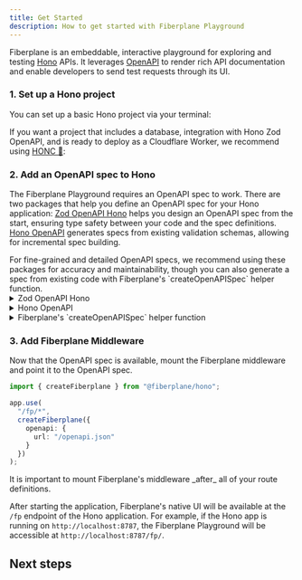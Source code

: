 ```yaml
---
title: Get Started
description: How to get started with Fiberplane Playground
---
```



Fiberplane is an embeddable, interactive playground for exploring and testing [Hono](https://hono.dev) APIs. It leverages [OpenAPI](https://www.openapis.org/what-is-openapi) to render rich API documentation and enable developers to send test requests through its UI.

### 1. Set up a Hono project

You can set up a basic Hono project via your terminal:

<PackageManagers type="create" pkg="hono@latest" args="my-app" />

If you want a project that includes a database, integration with Hono Zod OpenAPI, and is ready to deploy as a Cloudflare Worker, we recommend using [HONC 🪿](https://honc.dev/):

<PackageManagers type="create" pkg="honc-app@latest" />

### 2. Add an OpenAPI spec to Hono

The Fiberplane Playground requires an OpenAPI spec to work. There are two packages that help you define an OpenAPI spec for your Hono application:
[Zod OpenAPI Hono](https://github.com/honojs/middleware/tree/main/packages/zod-openapi) helps you design an OpenAPI spec from the start, ensuring type safety between your code and the spec definitions.
[Hono OpenAPI](https://hono.dev/examples/hono-openapi) generates specs from existing validation schemas, allowing for incremental spec building.

<Aside type="note">
  For fine-grained and detailed OpenAPI specs, we recommend using these packages
  for accuracy and maintainability, though you can also generate a spec from
  existing code with Fiberplane's `createOpenAPISpec` helper function.
</Aside>

<details>

<summary>Zod OpenAPI Hono</summary>

[Zod OpenAPI Hono](https://github.com/honojs/middleware/tree/main/packages/zod-openapi) provides input validation, type safety, and OpenAPI documentation.
It extends the Hono class, and requires that you pass a specification of your routes before defining the logic of your handlers. This makes it possible to type-check your api inputs and outputs against your api spec.

Install the package alongside Hono and Zod:

<PackageManagers type="add" pkg="hono zod @hono/zod-openapi" />

Create an app using Hono Zod

```ts
import { OpenAPIHono } from "@hono/zod-openapi";
const app = new OpenAPIHono<{
  Bindings: Bindings;
  Variables: Variables;
}>();
```

Define your input data schemas in Zod:

```ts
const UserResponseSchema = z
  .object({
    id: z.number().int().openapi({
      description: "The unique identifier for the user",
      example: 1
    }),

    name: z.string().min(1).max(255).openapi({
      description: "The user's full name",
      example: "Matthew"
    }),

    email: z.string().email().openapi({
      description: "The user's email address",
      example: "matthew@cloudflare.com"
    })
  })
  .openapi("User", {
    description: "Schema for user response including ID"
  });

const CreateUserSchema = UserResponseSchema.omit({ id: true }).openapi(
  "CreateUser",
  {
    description: "Schema for creating a new user"
  }
);
```

<Aside type="note">
  `.extend` does not propagate the openapi metadata to the new schema. Instead
  use `.merge` .
</Aside>

Define your routes in Zod and include the input and output data schemas if needed:

```ts
const createUser = createRoute({
  method: "post",
  path: "/api/user",
  request: {
    // Validate request body using Zod schemas
    body: {
     // NOTE: this is important to set to true, otherwise the route will accept empty bodies and invalid content types
      required: true,
      content: {
        "application/json": {
          schema: CreateUserSchema
        }
      }
    }
  },
  responses: {
    201: {
      content: {
        "application/json": {
          schema: UserResponseSchema
        }
      },
      description: "User created successfully"
    }
  }
});
```

Set up the application with the defined routes and define the application logic in the handlers:

```ts
app.openapi(createUser, async (c) => {
  const { name, email } = c.req.valid("json");
  // define the logic of the route handler

  return c.json(newUser, 201);
});
```

Make the OpenAPI spec available:

```ts
app.doc("/openapi.json", {
  openapi: "3.0.0",
  info: {
    title: "D1 Honc! 🪿☁️",
    version: "1.0.0",
    description: "D1 Honc! 🪿☁️"
  }
});
```

</details>

<details>

<summary>Hono OpenAPI</summary>
[Hono OpenAPI](https://hono.dev/examples/hono-openapi) allows for adding
descriptions to the routes. Additionally, it supports multiple validation
schemas. If your application already defines validation schemas, those can be
reused easily to define an OpenAPI spec.{" "}

{" "}
<PackageManagers
  type="add"
  pkg="hono-openapi @hono/zod-validator zod zod-openapi"
/>

Define an input data schema with Zod and use the extended package to support openapi.

```ts
import { z } from "zod";
import "zod-openapi/extend";
const UserResponseSchema = z
  .object({
    id: z.number().int().openapi({
      description: "The unique identifier for the user",
      example: 1
    }),

    name: z.string().min(1).max(255).openapi({
      description: "The user's full name",
      example: "Matthew"
    }),

    email: z.string().email().openapi({
      description: "The user's email address",
      example: "matthew@cloudflare.com"
    })
  })
  .openapi({
    ref: "User",
    description: "Schema for user response including ID"
  });

const CreateUserSchema = UserResponseSchema.omit({ id: true }).openapi({
  ref: "CreateUser",
  description: "Schema for creating a new user"
});
```

<Aside type="note">
  `.extend` does not propagate the openapi metadata to the new schema. Instead
  use `.merge` .
</Aside>
Next add a description to the route:

```ts
import { describeRoute } from "hono-openapi";
import { resolver, validator as zValidator } from "hono-openapi/zod";

app.post(
  "/api/user",
  describeRoute({
    description: "Create a new user",
    requestBody: {
      content: {
        "application/json": {
          schema: resolver(CreateUserSchema)
        }
      }
    },
    responses: {
      201: {
        description: "The created user",
        content: {
          "application/json": {
            schema: resolver(UserResponseSchema)
          }
        }
      }
    }
  }),
  zValidator("json", CreateUserSchema),
  async (c) => {
    const { name, email } = c.req.valid("json");

    // define what the route handler does

    return c.json(newUser);
  }
);
```

Make the OpenAPI spec available:

```ts
import { openAPISpecs } from "hono-openapi";
app.get(
  "/openapi",
  openAPISpecs(app, {
    documentation: {
      info: {
        title: "Hono",
        version: "1.0.0",
        description: "API for users"
      }
    },
    servers: [
      {
        url: "http://localhost:8787",
        description: "Local server"
      }
    ]
  })
);
```

</details>

<details>
<summary>Fiberplane's `createOpenAPISpec` helper function</summary>

The other option is to integrate OpenAPI documentation into an existing Hono codebase. Refactoring the application to use Hono Zod OpenAPI or Rhinobase provides fine-grained documentation, offering long-term benefits, but requires more effort. For a quicker solution, Fiberplane provides a helper function to generate an OpenAPI spec from the existing code.

{" "}
<PackageManagers type="add" pkg="@fiberplane/hono" />

This step involves importing the `createOpenAPISpec` function from Fiberplane and creating an endpoint at `/openapi.json` to generate and return an OpenAPI spec.

```ts
import { createOpenAPISpec } from "@fiberplane/hono";

app.get("/openapi.json", (c) => {
  const spec = createOpenAPISpec(app, {
    info: { title: "My API", version: "1.0.0" }
  });
  return c.json(spec);
});
```

</details>

### 3. Add Fiberplane Middleware

Now that the OpenAPI spec is available, mount the Fiberplane middleware and point it to the OpenAPI spec.

<PackageManagers type="add" pkg="@fiberplane/hono" />

```ts
import { createFiberplane } from "@fiberplane/hono";

app.use(
  "/fp/*",
  createFiberplane({
    openapi: {
      url: "/openapi.json"
    }
  })
);
```

<Aside type="note">
  It is important to mount Fiberplane's middleware _after_ all of your route definitions.
</Aside>

After starting the application, Fiberplane's native UI will be available at the `/fp` endpoint of the Hono application.
For example, if the Hono app is running on `http://localhost:8787`, the Fiberplane Playground will be accessible at `http://localhost:8787/fp/`.

## Next steps

<LinkCard
  title="Learn more about Fiberplane Playground"
  description="Explore the features of the native built-in UI."
  href="/docs/features/playground"
/>
